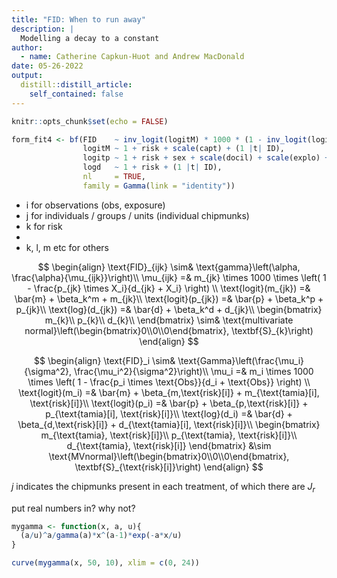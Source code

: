 ```yaml
---
title: "FID: When to run away"
description: |
  Modelling a decay to a constant
author:
  - name: Catherine Capkun-Huot and Andrew MacDonald
date: 05-26-2022
output:
  distill::distill_article:
    self_contained: false
---
```



```r
knitr::opts_chunk$set(echo = FALSE)
```

```r
form_fit4 <- bf(FID    ~ inv_logit(logitM) * 1000 * (1 - inv_logit(logitp)*num_obs/(exp(logd) + num_obs)),
                logitM ~ 1 + risk + scale(capt) + (1 |t| ID),
                logitp ~ 1 + risk + sex + scale(docil) + scale(explo) + (1 |t| ID),
                logd   ~ 1 + risk + (1 |t| ID),
                nl     = TRUE,
                family = Gamma(link = "identity"))
```


* i for observations (obs, exposure)
* j for individuals / groups / units (individual chipmunks)
* k for risk
* 
* k, l, m etc for others

$$
\begin{align}
\text{FID}_{ijk} \sim& \text{gamma}\left(\alpha, \frac{\alpha}{\mu_{ijk}}\right)\\
\mu_{ijk} =& m_{jk} \times 1000 \times \left( 1 - \frac{p_{jk} \times X_i}{d_{jk} + X_i}  \right) \\
\text{logit}(m_{jk}) =& \bar{m} + \beta_k^m + m_{jk}\\
\text{logit}(p_{jk}) =& \bar{p} + \beta_k^p + p_{jk}\\
\text{log}(d_{jk})   =& \bar{d} + \beta_k^d + d_{jk}\\
\begin{bmatrix}
m_{k}\\
p_{k}\\
d_{k}\\
\end{bmatrix} \sim& \text{multivariate normal}\left(\begin{bmatrix}0\\0\\0\end{bmatrix}, \textbf{S}_{k}\right)
\end{align}
$$




$$
\begin{align}
\text{FID}_i \sim& \text{Gamma}\left(\frac{\mu_i}{\sigma^2}, \frac{\mu_i^2}{\sigma^2}\right)\\
\mu_i =& m_i \times 1000 \times \left( 1 - \frac{p_i \times \text{Obs}}{d_i + \text{Obs}}  \right) \\
\text{logit}(m_i) =& \bar{m} + \beta_{m,\text{risk}[i]} + m_{\text{tamia}[i], \text{risk}[i]}\\
\text{logit}(p_i) =& \bar{p} + \beta_{p,\text{risk}[i]} + p_{\text{tamia}[i], \text{risk}[i]}\\
\text{log}(d_i)   =& \bar{d} + \beta_{d,\text{risk}[i]} + d_{\text{tamia}[i], \text{risk}[i]}\\
\begin{bmatrix}
m_{\text{tamia}, \text{risk}[i]}\\
p_{\text{tamia}, \text{risk}[i]}\\
d_{\text{tamia}, \text{risk}[i]}
\end{bmatrix} &\sim \text{MVnormal}\left(\begin{bmatrix}0\\0\\0\end{bmatrix}, \textbf{S}_{\text{risk}[i]}\right)
\end{align}
$$

$j$ indicates the chipmunks present in each treatment, of which there are $J_r$

put real numbers in? why not?

 <!-- \begin{bmatrix}\sigma_{m, \text{risk}[i]}\\\sigma_{p, \text{risk}[i]}\\\sigma_{d, \text{risk}[i]}\end{bmatrix}, R_{\text{risk}[i]}\right -->

```r
mygamma <- function(x, a, u){
  (a/u)^a/gamma(a)*x^(a-1)*exp(-a*x/u)
}

curve(mygamma(x, 50, 10), xlim = c(0, 24))

```

